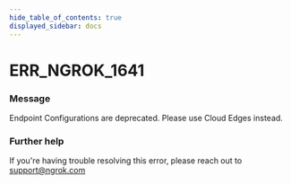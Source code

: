 ```yaml
---
hide_table_of_contents: true
displayed_sidebar: docs
---
```



# ERR_NGROK_1641

### Message

Endpoint Configurations are deprecated. Please use Cloud Edges instead.

### Further help

If you're having trouble resolving this error, please reach out to [support@ngrok.com](mailto:support@ngrok.com?subject=Help%20with%20ERR_NGROK_1641)

<ErrorDetails error="err_ngrok_1641" />
